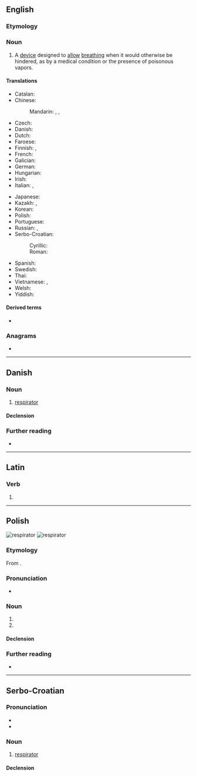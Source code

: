 {{also|respirátor}}
==English==

===Etymology===
{{suffix|en|respirate|or}}

===Noun===
{{en-noun}}

# A [[device]] designed to [[allow]] [[breathe|breathing]] when it would otherwise be hindered, as by a medical condition or the presence of poisonous vapors.
#: {{hyponyms|en|ventilator}}
#: {{ux|en|The house painters were each officially required to wear a '''respirator''', but this was sometimes disregarded in the extreme heat.}}

====Translations====
{{trans-top|device to allow breathing}}
* Catalan: {{t|ca|respirador|m}}
* Chinese:
*: Mandarin: {{t+|cmn|呼吸器|tr=hūxīqì}}, {{t|cmn|呼吸機}}, {{t|cmn|呼吸机|tr=hūxījī}}
* Czech: {{t+|cs|respirátor|m}}
* Danish: {{t+|da|respirator|c}}
* Dutch: {{t+|nl|beademingsmachine|f}}
* Faroese: {{t|fo|andingartól|n}}
* Finnish: {{t|fi|hengityssuojain}}, {{t|fi|hengityslaite}}
* French: {{t+|fr|respirateur|m}}
* Galician: {{t|gl|respirador|m}}
* German: {{t+|de|Beatmungsgerät|n}}
* Hungarian: {{t|hu|lélegeztetőgép}}
* Irish: {{t|ga|análaitheoir|m}}
* Italian: {{t+|it|respiratore|m}}, {{t|it|aeroforo|m}}
{{trans-mid}}
* Japanese: {{t|ja|人工呼吸器|tr=じんこうこきゅうき, jinkō kokyūki}}
* Kazakh: {{t|kk|демперде}}, {{t|kk|респиратор}}
* Korean: {{t-needed|ko}}
* Polish: {{t+|pl|respirator|m}}
* Portuguese: {{t|pt|respirador|m}}
* Russian: {{t+|ru|респира́тор|m}}, {{t+|ru|вентиля́тор|m}}
* Serbo-Croatian:
*: Cyrillic: {{t|sh|респѝра̄тор|m}}
*: Roman: {{t+|sh|respìrātor|m}}
* Spanish: {{t+|es|respirador|m}}
* Swedish: {{t+|sv|respirator}}
* Thai: {{t|th|เครื่องช่วยหายใจ}}
* Vietnamese: {{t|vi|mặt nạ phòng độc}}, {{t|vi|mặt nạ chống độc}}
* Welsh: {{t|cy|peiriant anadlu|m}}
* Yiddish: {{t|yi|רעספּיראַטאָר|m}}
{{trans-bottom}}

====Derived terms====
* {{l|en|responaut}}

===Anagrams===
* {{anagrams|en|a=aeioprrrst|airporters|parrotries}}

----

==Danish==

===Noun===
{{da-noun|en|er}}

# [[respirator]]

====Declension====
{{da-decl|en|er}}

===Further reading===
* {{R:DDO}}

----

==Latin==

===Verb===
{{la-verb-form|respīrātor}}

# {{inflection of|la|respīrō||2//3|s|futr|pasv|imp}}

----

==Polish==
[[Image:Oxylog3000.jpg|thumb|respirator]]
[[Image:P100 ovm respirator.jpg|thumb|respirator]]
{{wikipedia|lang=pl}}

===Etymology===
From {{bor|pl|fr|respirateur}}.

===Pronunciation===
* {{pl-IPA}}

===Noun===
{{pl-noun|m-in}}

# {{l|en|ventilator}}
# {{l|en|respirator}}

====Declension====
{{pl-decl-noun
|respirator|respiratory
|respiratora|respiratorów
|respiratorowi|respiratorom
|respirator|respiratory
|respiratorem|respiratorami
|respiratorze|respiratorach
|respiratorze|respiratory
}}

===Further reading===
* {{R:PWN}}

----

==Serbo-Croatian==

===Pronunciation===
* {{IPA|sh|/respǐraːtor/}}
* {{hyphenation|sh|res|pi|ra|tor}}

===Noun===
{{sh-noun|g=m|head=respìrātor}}

# [[#English|respirator]]

====Declension====
{{sh-decl-noun
|respirator|respiratori
|respiratora|respiratora
|respiratoru|respiratorima
|respirator|respiratore
|respiratoru / respiratore|respiratori
|respiratoru|respiratorima
|respiratorom|respiratorima
}}